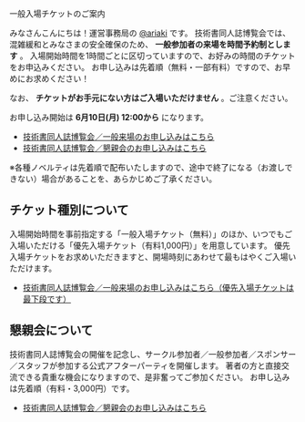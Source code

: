 

<SEO title="一般入場チケットのご案内"/>

<SectionHeader text="TICKET" pageHeader>
一般入場チケットのご案内
</SectionHeader>

<MdxContainer>

みなさんこんにちは！運営事務局の [@ariaki](https://twitter.com/ariaki4dev) です。
技術書同人誌博覧会では、混雑緩和とみなさまの安全確保のため、 **一般参加者の来場を時間予約制とします** 。
入場開始時間を1時間ごとに区切っていますので、お好みの時間のチケットをお申込みください。
お申し込みは先着順（無料・一部有料）ですので、お早めにお求めください！

なお、 **チケットがお手元にない方はご入場いただけません** 。ご注意ください。

お申し込み開始は **6月10日(月) 12:00から** になります。

- [技術書同人誌博覧会／一般来場のお申し込みはこちら](https://passmarket.yahoo.co.jp/event/show/detail/01p6sz10acy3i.html)
- [技術書同人誌博覧会／懇親会のお申し込みはこちら](https://passmarket.yahoo.co.jp/event/show/detail/013npx10acy98.html)

※各種ノベルティは先着順で配布いたしますので、途中で終了になる（お渡しできない）場合があることを、あらかじめご了承ください。

## チケット種別について

入場開始時間を事前指定する「一般入場チケット（無料）」のほか、いつでもご入場いただける「優先入場チケット（有料1,000円）」を用意しています。
優先入場チケットをお求めいただきますと、開場時刻にあわせて最もはやくご入場いただけます。

- [技術書同人誌博覧会／一般来場のお申し込みはこちら（優先入場チケットは最下段です）](https://passmarket.yahoo.co.jp/event/show/detail/01p6sz10acy3i.html)

## 懇親会について

技術書同人誌博覧会の開催を記念し、サークル参加者／一般参加者／スポンサー／スタッフが参加する公式アフターパーティを開催します。
著者の方と直接交流できる貴重な機会になりますので、是非奮ってご参加ください。
お申し込みは先着順（有料・3,000円）です。

- [技術書同人誌博覧会／懇親会のお申し込みはこちら](https://passmarket.yahoo.co.jp/event/show/detail/013npx10acy98.html)

</MdxContainer>
